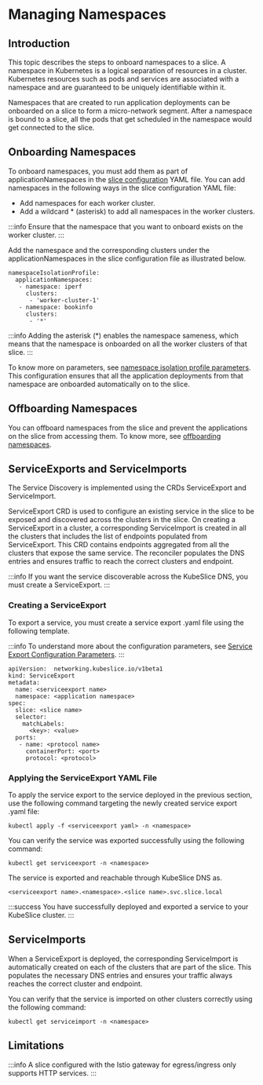 # Managing Namespaces

## Introduction
This topic describes the steps to onboard namespaces to a slice. A namespace in Kubernetes 
is a logical separation of resources in a cluster. Kubernetes resources such as pods and 
services are associated with a namespace and are guaranteed to be uniquely identifiable 
within it. 

Namespaces that are created to run application deployments can be onboarded on a slice to 
form a micro-network segment. After a namespace is bound to a slice, all the pods that get 
scheduled in the namespace would get connected to the slice. 

## Onboarding Namespaces
To onboard namespaces, you must add them as part of applicationNamespaces in the [slice configuration](/versioned_docs/version-0.2.0/getting-started-with-cloud-clusters/installing-kubeslice/creating-a-slice.mdx#creating-the-slice-yaml-file) YAML file.
You can add namespaces in the following ways in the slice configuration YAML file:

- Add namespaces for each worker cluster.
- Add a wildcard * (asterisk) to add all namespaces in the worker clusters.

:::info
Ensure that the namespace that you want to onboard exists on the worker cluster.
:::

Add the namespace and the corresponding clusters under the applicationNamespaces in the slice configuration file as illustrated below.
```
namespaceIsolationProfile:
  applicationNamespaces:
   - namespace: iperf
     clusters:
      - 'worker-cluster-1'
   - namespace: bookinfo
     clusters:
      - '*'
```
:::info
Adding the asterisk (*) enables the namespace sameness, which means that the namespace 
is onboarded on all the worker clusters of that slice.
:::

To know more on parameters, see [namespace isolation profile parameters](/versioned_docs/version-0.2.0/getting-started-with-cloud-clusters/installing-kubeslice/configuration-parameters.mdx#namespace-isolation-profile-parameters).
This configuration ensures that all the application deployments from that namespace are 
onboarded automatically on to the slice.

## Offboarding Namespaces
You can offboard namespaces from the slice and prevent the applications on the slice 
from accessing them. To know more, see [offboarding namespaces](/versioned_docs/version-0.2.0/getting-started-with-cloud-clusters/uninstalling-kubeslice/offboarding-namespaces.mdx).

## ServiceExports and ServiceImports
The Service Discovery is implemented using the CRDs ServiceExport and ServiceImport.

ServiceExport CRD is used to configure an existing service in the slice to be exposed and discovered across the
clusters in the slice. On creating a ServiceExport in a cluster, a corresponding ServiceImport is created in all
the clusters that includes the list of endpoints populated from ServiceExport. This CRD contains endpoints aggregated
from all the clusters that expose the same service. The reconciler populates the DNS entries and ensures traffic
to reach the correct clusters and endpoint.

:::info
If you want the service discoverable across the KubeSlice DNS, you must create a ServiceExport.
:::

### Creating a ServiceExport
To export a service, you must create a service export .yaml file using the following template.

:::info
To understand more about the configuration parameters, see [Service Export Configuration Parameters](/versioned_docs/version-0.2.0/getting-started-with-cloud-clusters/installing-kubeslice/configuration-parameters.mdx#service-export-configuration-parameters).
:::
```
apiVersion:  networking.kubeslice.io/v1beta1
kind: ServiceExport
metadata:
  name: <serviceexport name>
  namespace: <application namespace>
spec:
  slice: <slice name>
  selector:
    matchLabels:
      <key>: <value>
  ports:
   - name: <protocol name>
     containerPort: <port>
     protocol: <protocol>
```

### Applying the ServiceExport YAML File
To apply the service export to the service deployed in the previous section, use the following command targeting
the newly created service export .yaml file:
```
kubectl apply -f <serviceexport yaml> -n <namespace>
```

You can verify the service was exported successfully using the following command:
```
kubectl get serviceexport -n <namespace>
```

The service is exported and reachable through KubeSlice DNS as.
```
<serviceexport name>.<namespace>.<slice name>.svc.slice.local
```

:::success
You have successfully deployed and exported a service to your KubeSlice cluster.
:::

## ServiceImports
When a ServiceExport is deployed, the corresponding ServiceImport is automatically created on each of the clusters
that are part of the slice. This populates the necessary DNS entries and ensures your traffic always reaches the
correct cluster and endpoint.

You can verify that the service is imported on other clusters correctly using the following command:
```
kubectl get serviceimport -n <namespace>
```
## Limitations
:::info
A slice configured with the Istio gateway for egress/ingress only supports HTTP services.
:::
